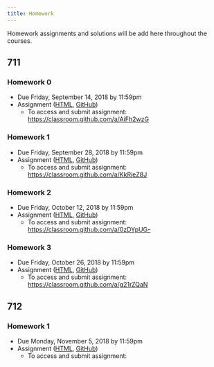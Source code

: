 ```yaml
---
title: Homework
---
```


Homework assignments and solutions will be add here throughout the courses. 

## 711 

### Homework 0

  * Due Friday, September 14, 2018 by 11:59pm
  * Assignment ([HTML](https://jhu-advdatasci.github.io/2018/homeworks/hw0-assignment.html), [GitHub](https://github.com/jhu-advdatasci/2018/blob/master/homeworks/hw0-assignment.Rmd))
    * To access and submit assignment: [https://classroom.github.com/a/AiFh2wzG](https://classroom.github.com/a/AiFh2wzG)


### Homework 1

  * Due Friday, September 28, 2018 by 11:59pm
  * Assignment ([HTML](https://jhu-advdatasci.github.io/2018/homeworks/hw1-assignment.html), [GitHub](https://github.com/jhu-advdatasci/2018/blob/master/homeworks/hw1-assignment.Rmd))
    * To access and submit assignment: [https://classroom.github.com/a/KkRjeZ8J](https://classroom.github.com/a/KkRjeZ8J)


### Homework 2

  * Due Friday, October 12, 2018 by 11:59pm
  * Assignment ([HTML](https://jhu-advdatasci.github.io/2018/homeworks/hw2-assignment.html), [GitHub](https://github.com/jhu-advdatasci/2018/blob/master/homeworks/hw2-assignment.Rmd))
    * To access and submit assignment: [https://classroom.github.com/a/0zDYpUG-](https://classroom.github.com/a/0zDYpUG-)

### Homework 3

  * Due Friday, October 26, 2018 by 11:59pm
  * Assignment ([HTML](https://jhu-advdatasci.github.io/2018/homeworks/hw3-assignment.html), [GitHub](https://github.com/jhu-advdatasci/2018/blob/master/homeworks/hw3-assignment.Rmd))
    * To access and submit assignment: [https://classroom.github.com/a/g21rZQaN](https://classroom.github.com/a/g21rZQaN)

## 712

### Homework 1

  * Due Monday, November 5, 2018 by 11:59pm
  * Assignment ([HTML](https://jhu-advdatasci.github.io/2018/homeworks/712-hw1-assignment.html), [GitHub](https://github.com/jhu-advdatasci/2018/blob/master/homeworks/712-hw1-assignment.Rmd))
    * To access and submit assignment: 



